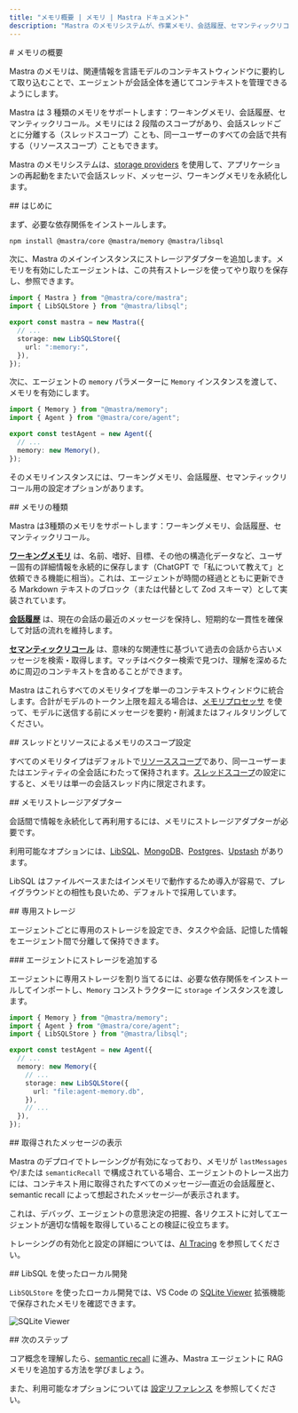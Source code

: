 ```yaml
---
title: "メモリ概要 | メモリ | Mastra ドキュメント"
description: "Mastra のメモリシステムが、作業メモリ、会話履歴、セマンティックリコールを用いてどのように機能するかを学びます。"
---
```


<div id="memory-overview">
  # メモリの概要
</div>

Mastra のメモリは、関連情報を言語モデルのコンテキストウィンドウに要約して取り込むことで、エージェントが会話全体を通じてコンテキストを管理できるようにします。

Mastra は 3 種類のメモリをサポートします：ワーキングメモリ、会話履歴、セマンティックリコール。メモリには 2 段階のスコープがあり、会話スレッドごとに分離する（スレッドスコープ）ことも、同一ユーザーのすべての会話で共有する（リソーススコープ）こともできます。

Mastra のメモリシステムは、[storage providers](#memory-storage-adapters) を使用して、アプリケーションの再起動をまたいで会話スレッド、メッセージ、ワーキングメモリを永続化します。

<div id="getting-started">
  ## はじめに
</div>

まず、必要な依存関係をインストールします。

```bash copy
npm install @mastra/core @mastra/memory @mastra/libsql
```

次に、Mastra のメインインスタンスにストレージアダプターを追加します。メモリを有効にしたエージェントは、この共有ストレージを使ってやり取りを保存し、参照できます。

```typescript {6-8} title="src/mastra/index.ts" showLineNumbers copy
import { Mastra } from "@mastra/core/mastra";
import { LibSQLStore } from "@mastra/libsql";

export const mastra = new Mastra({
  // ...
  storage: new LibSQLStore({
    url: ":memory:",
  }),
});
```

次に、エージェントの `memory` パラメーターに `Memory` インスタンスを渡して、メモリを有効にします。

```typescript {3-5} title="src/mastra/agents/test-agent.ts" showLineNumbers copy
import { Memory } from "@mastra/memory";
import { Agent } from "@mastra/core/agent";

export const testAgent = new Agent({
  // ...
  memory: new Memory(),
});
```

そのメモリインスタンスには、ワーキングメモリ、会話履歴、セマンティックリコール用の設定オプションがあります。


<div id="different-types-of-memory">
  ## メモリの種類
</div>

Mastra は3種類のメモリをサポートします：ワーキングメモリ、会話履歴、セマンティックリコール。

[**ワーキングメモリ**](./working-memory) は、名前、嗜好、目標、その他の構造化データなど、ユーザー固有の詳細情報を永続的に保存します（ChatGPT で「私について教えて」と依頼できる機能に相当）。これは、エージェントが時間の経過とともに更新できる Markdown テキストのブロック（または代替として Zod スキーマ）として実装されています。

[**会話履歴**](./conversation-history) は、現在の会話の最近のメッセージを保持し、短期的な一貫性を確保して対話の流れを維持します。

[**セマンティックリコール**](./semantic-recall) は、意味的な関連性に基づいて過去の会話から古いメッセージを検索・取得します。マッチはベクター検索で見つけ、理解を深めるために周辺のコンテキストを含めることができます。

Mastra はこれらすべてのメモリタイプを単一のコンテキストウィンドウに統合します。合計がモデルのトークン上限を超える場合は、[メモリプロセッサ](./memory-processors) を使って、モデルに送信する前にメッセージを要約・削減またはフィルタリングしてください。

<div id="scoping-memory-with-threads-and-resources">
  ## スレッドとリソースによるメモリのスコープ設定
</div>

すべてのメモリタイプはデフォルトで[リソーススコープ](./working-memory#resource-scoped-memory-default)であり、同一ユーザーまたはエンティティの全会話にわたって保持されます。[スレッドスコープ](./working-memory#thread-scoped-memory)の設定にすると、メモリは単一の会話スレッド内に限定されます。

<div id="memory-storage-adapters">
  ## メモリストレージアダプター
</div>

会話間で情報を永続化して再利用するには、メモリにストレージアダプターが必要です。

利用可能なオプションには、[LibSQL](/docs/memory/storage/memory-with-libsql)、[MongoDB](/examples/memory/memory-with-mongodb)、[Postgres](/docs/memory/storage/memory-with-pg)、[Upstash](/docs/memory/storage/memory-with-upstash) があります。

LibSQL はファイルベースまたはインメモリで動作するため導入が容易で、プレイグラウンドとの相性も良いため、デフォルトで採用しています。

<div id="dedicated-storage">
  ## 専用ストレージ
</div>

エージェントごとに専用のストレージを設定でき、タスクや会話、記憶した情報をエージェント間で分離して保持できます。

<div id="adding-storage-to-agents">
  ### エージェントにストレージを追加する
</div>

エージェントに専用ストレージを割り当てるには、必要な依存関係をインストールしてインポートし、`Memory` コンストラクターに `storage` インスタンスを渡します。

```typescript {3, 9-11} title="src/mastra/agents/test-agent.ts" showLineNumbers copy
import { Memory } from "@mastra/memory";
import { Agent } from "@mastra/core/agent";
import { LibSQLStore } from "@mastra/libsql";

export const testAgent = new Agent({
  // ...
  memory: new Memory({
    // ...
    storage: new LibSQLStore({
      url: "file:agent-memory.db",
    }),
    // ...
  }),
});
```


<div id="viewing-retrieved-messages">
  ## 取得されたメッセージの表示
</div>

Mastra のデプロイでトレーシングが有効になっており、メモリが `lastMessages` や/または `semanticRecall` で構成されている場合、エージェントのトレース出力には、コンテキスト用に取得されたすべてのメッセージ—直近の会話履歴と、semantic recall によって想起されたメッセージ—が表示されます。

これは、デバッグ、エージェントの意思決定の把握、各リクエストに対してエージェントが適切な情報を取得していることの検証に役立ちます。

トレーシングの有効化と設定の詳細については、[AI Tracing](../observability/ai-tracing/overview) を参照してください。

<div id="local-development-with-libsql">
  ## LibSQL を使ったローカル開発
</div>

`LibSQLStore` を使ったローカル開発では、VS Code の [SQLite Viewer](https://marketplace.visualstudio.com/items?itemName=qwtel.sqlite-viewer) 拡張機能で保存されたメモリを確認できます。

![SQLite Viewer](/img/memory/memory-sqlite-viewer.jpg)

<div id="next-steps">
  ## 次のステップ
</div>

コア概念を理解したら、[semantic recall](./semantic-recall) に進み、Mastra エージェントに RAG メモリを追加する方法を学びましょう。

また、利用可能なオプションについては [設定リファレンス](/reference/memory/memory-class) を参照してください。